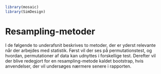 ```r
library(mosaic)
library(SimDesign)
```
# Resampling-metoder

I de følgende to underafsnit beskrives to metoder, der er yderst relevante når der arbejdes med statistik. Først vil der ses på permutationstest, og hvordan, permutationer af data kan udnyttes i forskellige test. Derefter vil der blive redegjort for en resampling-metode kaldet bootstrap, hvis anvendelser, der vil undersøges nærmere senere i rapporten.

<!-- ## Permutationstest -->

<!-- __FIXME__ afsnittet under passer ikke helt til kapitlet mere. -->
<!-- For at en t-test overholder den nominelle risiko for fejl, er der visse antagelser, der skal være opfyldt, heriblandt, at stikprøven skal være normalfordelt og opnået ved tilfældig stikprøveudtagning. Er disse antagelser ikke opfyldt, giver testen ikke et retvisende resultat, hvilket i dette afsnit vil eftervises ved hjælp af en permutationstest i R. Først gives en kort introduktion til permutationer, herefter en forklaring af, hvad en permutationstest er, og til sidst modbevises de resultater, opnåes, hvis en t-test udføres på data, der ikke overholder kravene. -->

<!-- ### Permutationer -->

<!-- I dette afsnit defineres permutationer, og der gives et kort eksempel på en permutation af en ordnet liste af tre elementer. Afsnittet er skrevet på baggrund af [@Permutationer]. -->

<!-- Givet en ordnet liste, $X = [x_1, x_2, \ldots, x_n ]$, er en permutation, $\pi$, en omarrangering af listens elementer, $X_\pi = [x_{\pi(1)}, x_{\pi(2)}, \ldots, x_{\pi(n)}]$. Antallet af mulige permutationer af en ordnet liste, $X$, af længde $n$, er givet ved $n!$. -->

<!-- Som eksempel, er en mulig permutation, $\pi_1$, af $A = [1, 2, 3]$ givet ved $A_{\pi_1} = [2, 1, 3]$, og der er i alt $|A| = 3! = 1 \cdot 2 \cdot 3 = 6$ mulige permutationer af listen.  -->

<!-- ### Test ved hjælp af permutationer -->

<!-- I dette afsnit gives en forklaring af, hvad en permutationstest er. Afsnittet er skrevet på baggrund af [@Permutationstest]. -->

<!-- Antag, at en tilfældig stikprøveudtagning af en population kan udtrykkes ved $X = [x_1, x_2, \ldots, x_n]$. Der opstilles en nulhypotese $H_0$ og en alternativ hypotese, $H_1$, der er relevante at undersøge. Der kan så vælges en teststørrelse at undersøge for at teste validiteten af $H_0$. Værdien af denne teststørrelse er givet ved $S_{obs}$ for stikprøven. -->

<!-- En permutationstest går ud på at forsøge at måle evidens imod $H_0$, som i en almindelig t-test. Dette gøres ved at beregne teststørrelsen for samtlige permutationer af $X$. Denne mængde af permutationer er givet ved $\Pi_X = \{X_{\pi(1)}, X_{\pi(2)}, \ldots X_{\pi(m)} \}$, hvor $m$ er antallet af mulige permutationer af $X$. Teststørrelsen for den $i$'te permutation benævnes $S_{\pi_i}$. -->

<!-- Ved nu at undersøge, hvor stor en andel af $S_{\pi_i}$, der har en mere ekstrem værdi end $S_{obs}$, findes en _p_-værdi for testen. Dette kan skrives som $p = \frac{\# S_{\pi_i}~ \text{mere ekstrem end}~ S_{obs}}{m}$. -->

<!-- Denne form for test har den fordel, at den antager meget lidt omkring stikprøven. I særdeleshed antager den hverken tilfældig stikprøveudtagning, eller at populationen, fra hvilken stikprøven stammer, er normalfordelt. Der er dog visse ulemper ved en permutationstest. For det første, skal det antages, at den del af data, der permuteres, er ombyttelig. For det andet er det ikke alle teststørrelser, der kan testes ved hjælp af en permutationstest - for eksempel vil middelværdien af samtlige permutationer være lig hinanden. For det tredje bliver antallet af mulige permutationer hurtigt meget stor, når størrelsen af stikprøven stiger - hvis der for eksempel er $n = 10$ datapunkter i stikprøven, vil der være $10! = 3,628,800$ mulige permutationer af stikprøven. -->

<!-- Netop på grund af ombytteligheden af stikprøven, fungerer permutationstests. Hvis stikprøven er ombyttelig, vil hver eneste permutation af stikprøven, inklusiv stikprøven selv, være lige sandsynlige. Dette medfører, at hvis $H_0$ er sand, vil enhver difference imellem $S_{obs}$ og $S_{\pi_i}$ være lille og tilfældig. Hvis værdien for $S_{obs}$ på den måde konkluderes at være væsentlig anderledes, tyder det på, at $H_0$ skal forkastes. -->

<!-- Det store antal af permutationer afhjælpes ved kun at beregne $S_{\pi_i}$ for et passende antal, tilfældigt udvalgte, permutationer af stikprøven, og et acceptabelt resultat vil stadig blive opnået. -->

<!-- __Eksempel__ -->

<!-- __FIXME:__ (Lav et eksempel, der tager udgangspunkt i realistisk data. Overvej, om eksemplet skal slettes.) -->

<!-- Antag, at det ønskes undersøgt, om middelværdien af to populationer, $T_1$ og $T_2$, er signifikant anderledes. Til dette er nedenstående stikprøver tilgængelige. -->

<!-- ```{r} -->
<!-- t_1 <- c(70, 75) -->
<!-- t_2 <- c(76, 72) -->
<!-- mean_difference <- abs(mean(t_1) - mean(t_2)) -->
<!-- mean_difference -->
<!-- ``` -->

<!-- Der opstilles en nulhypotese, at middelværdien af $t_1$, $\bar{t_1}$ er lig middelværdien af $t_2$, $\bar{t_2}$ - $H_0: \bar t_1 - \bar t_2 = 0$, med den alternative hypotese $H_1: \bar t_1 - \bar t_2 \neq 0$. Teststørrelsen vil i dette tilfælde være forskellen mellem $t_1$ og $t_2$, $S_{obs} = |t_1 - t_2|$. Hvorvidt denne forskel er signifikant kan nu undersøges ved at beregne forskellen i middelværdi for samtlige permutationer af stikprøven. -->

<!-- I nedenstående kode oprettes en matrix, hvori hver søjle repræsenterer en permutation af stikprøven, hvor de to første rækker er værdier for $t_1$ og de to sidste rækker er værdier for $t_2$. -->
<!-- ```{r} -->
<!-- #set.seed(29) -->
<!-- t <- c(70, 75, 76, 72) -->
<!-- perm_samples <- matrix(0, nrow = 4, ncol = 6) -->
<!-- for(i in 1:6){ -->
<!--   perm_samples[,i] <- sample(t, size = 4, replace = FALSE) -->
<!-- } -->
<!-- perm_samples -->
<!-- ``` -->

<!-- I nedenstående kode beregnes den absolutte forskel i middelværdierne af hver af de permuterede datasæt, og gemmer den forskel i en liste. -->
<!-- ```{r} -->
<!-- mean_list <- c() -->
<!-- for(i in 1: 6){ -->
<!--   mean_list[i] <- abs(mean(perm_samples[1:2, i]) - mean(perm_samples[3:4, i])) -->
<!-- } -->
<!-- mean_list -->
<!-- ``` -->

<!-- Nu kan p-værdien beregnes, hvilket gøres i nedenstående kodestykke. -->
<!-- ```{r} -->
<!-- extreme_values <- 0 -->
<!-- for(i in 1:length(mean_list)){ -->
<!--   if(mean_list[i] >= mean_difference){ -->
<!--     extreme_values <- extreme_values + 1 -->
<!--   } -->
<!-- } -->
<!-- p_value <- extreme_values/length(mean_list) -->
<!-- p_value -->
<!-- ``` -->

<!-- Der er altså ikke belæg for at forkaste nulhypotesen. -->
